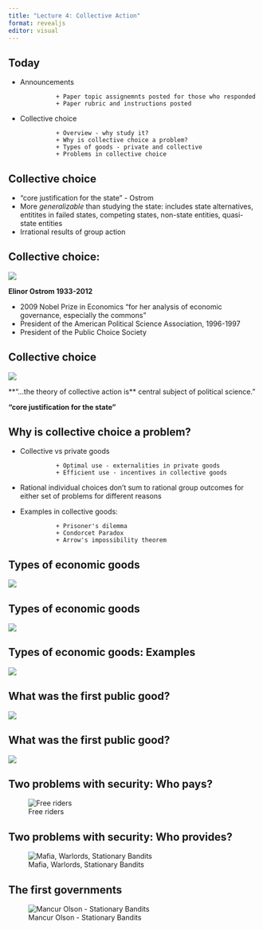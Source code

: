 ```yaml
---
title: "Lecture 4: Collective Action"
format: revealjs
editor: visual
---
```


## Today

-   Announcements

                  + Paper topic assignemnts posted for those who responded
                  + Paper rubric and instructions posted

-   Collective choice

                  + Overview - why study it?
                  + Why is collective choice a problem?
                  + Types of goods - private and collective
                  + Problems in collective choice

## Collective choice

-   "core justification for the state" - Ostrom
-   More *generalizable* than studying the state: includes state alternatives, entitites in failed states, competing states, non-state entities, quasi-state entities
-   Irrational results of group action

## Collective choice:

![](ostrom_E.jpg)

**Elinor Ostrom 1933-2012**

-   2009 Nobel Prize in Economics "for her analysis of economic governance, especially the commons"
-   President of the American Political Science Association, 1996-1997
-   President of the Public Choice Society

## Collective choice

![](ostrom_a.jpg)

**"...the theory of collective action is** \textbf{\textit{the}} central subject of political science."

**"core justification for the state"**

## Why is collective choice a problem?

-   Collective vs private goods

                  + Optimal use - externalities in private goods
                  + Efficient use - incentives in collective goods

-   Rational individual choices don't sum to rational group outcomes for either set of problems for different reasons

-   Examples in collective goods:

                  + Prisoner's dilemma 
                  + Condorcet Paradox
                  + Arrow's impossibility theorem

## Types of economic goods

![](types_of_goods.jpg)

## Types of economic goods

![](examples.jpg)

## Types of economic goods: Examples

![](Goods.jpg)

## What was the first public good?

![](question_mark.jpg)

## What was the first public good?

![](security.jpg)

## Two problems with security: Who pays?

![Free riders](freeriders.jpg)

## Two problems with security: Who provides?

![Mafia, Warlords, Stationary Bandits](mafia.jpg)

## The first governments

![Mancur Olson - Stationary Bandits](stationarybandits.jpg)
